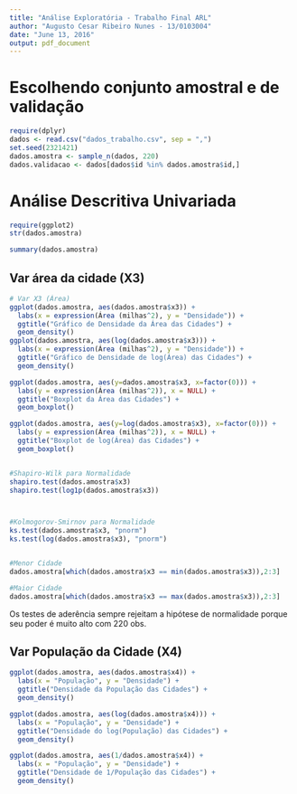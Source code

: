 ```yaml
---
title: "Análise Exploratória - Trabalho Final ARL"
author: "Augusto Cesar Ribeiro Nunes - 13/0103004"
date: "June 13, 2016"
output: pdf_document
---
```


# Escolhendo conjunto amostral e de validação

```r
require(dplyr)
dados <- read.csv("dados_trabalho.csv", sep = ",")
set.seed(2321421)
dados.amostra <- sample_n(dados, 220)
dados.validacao <- dados[dados$id %in% dados.amostra$id,]
```

# Análise Descritiva Univariada
```r
require(ggplot2)
str(dados.amostra)

summary(dados.amostra)
```

## Var área da cidade (X3)
```r
# Var X3 (Área)
ggplot(dados.amostra, aes(dados.amostra$x3)) + 
  labs(x = expression(Área (milhas^2), y = "Densidade")) +
  ggtitle("Gráfico de Densidade da Área das Cidades") +
  geom_density()
ggplot(dados.amostra, aes(log(dados.amostra$x3))) + 
  labs(x = expression(Área (milhas^2), y = "Densidade")) +
  ggtitle("Gráfico de Densidade de log(Área) das Cidades") +
  geom_density()

ggplot(dados.amostra, aes(y=dados.amostra$x3, x=factor(0))) + 
  labs(y = expression(Área (milhas^2)), x = NULL) +
  ggtitle("Boxplot da Área das Cidades") +
  geom_boxplot()

ggplot(dados.amostra, aes(y=log(dados.amostra$x3), x=factor(0))) + 
  labs(y = expression(Área (milhas^2)), x = NULL) +
  ggtitle("Boxplot de log(Área) das Cidades") +
  geom_boxplot()


#Shapiro-Wilk para Normalidade
shapiro.test(dados.amostra$x3)
shapiro.test(log1p(dados.amostra$x3))



#Kolmogorov-Smirnov para Normalidade
ks.test(dados.amostra$x3, "pnorm")
ks.test(log(dados.amostra$x3), "pnorm")


#Menor Cidade
dados.amostra[which(dados.amostra$x3 == min(dados.amostra$x3)),2:3]

#Maior Cidade
dados.amostra[which(dados.amostra$x3 == max(dados.amostra$x3)),2:3]
```
  
  Os testes de aderência sempre rejeitam a hipótese de normalidade porque seu poder é muito alto com 220 obs. 


## Var População da Cidade (X4)

```r
ggplot(dados.amostra, aes(dados.amostra$x4)) + 
  labs(x = "População", y = "Densidade") +
  ggtitle("Densidade da População das Cidades") +
  geom_density()

ggplot(dados.amostra, aes(log(dados.amostra$x4))) + 
  labs(x = "População", y = "Densidade") +
  ggtitle("Densidade do log(População) das Cidades") +
  geom_density()

ggplot(dados.amostra, aes(1/dados.amostra$x4)) + 
  labs(x = "População", y = "Densidade") +
  ggtitle("Densidade de 1/População das Cidades") +
  geom_density()
```




